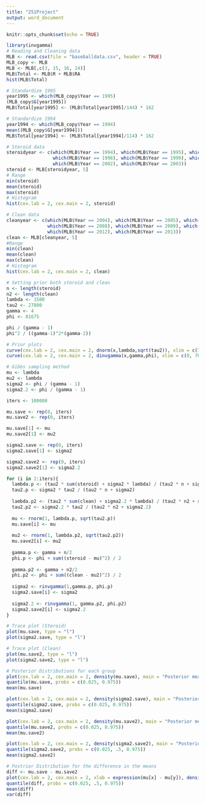 ```yaml
---
title: "251Project"
output: word_document
---
```


```r
knitr::opts_chunk$set(echo = TRUE)
```


```r
library(invgamma)
# Reading and Cleaning data
MLB <- read.csv(file = "baseballdata.csv", header = TRUE)
MLB_copy <- MLB
MLB <- MLB[,c(3, 15, 16, 24)]
MLB$Total <- MLB$R + MLB$RA
hist(MLB$Total)
```

```r
# Standardize 1995
year1995 <- which(MLB_copy$Year == 1995)
(MLB_copy$G[year1995])
MLB$Total[year1995] <- (MLB$Total[year1995]/144) * 162
```

```r
# Standardize 1994
year1994 <- which(MLB_copy$Year == 1994)
mean((MLB_copy$G[year1994]))
MLB$Total[year1994] <- (MLB$Total[year1994]/114) * 162
```

```r
# Steroid data
steroidyear <- c(which(MLB$Year == 1994), which(MLB$Year == 1995), which(MLB$Year == 1996), which(MLB$Year == 1997), 
                 which(MLB$Year == 1998), which(MLB$Year == 1999), which(MLB$Year == 2000), which(MLB$Year == 2001),
                 which(MLB$Year == 2002), which(MLB$Year == 2003))
steroid <- MLB[steroidyear, 5]
# Range
min(steroid)
mean(steroid)
max(steroid)
# Histogram
hist(cex.lab = 2, cex.main = 2, steroid)
```

```r
# Clean data
cleanyear <- c(which(MLB$Year == 2004), which(MLB$Year == 2005), which(MLB$Year == 2006), which(MLB$Year == 2007), 
               which(MLB$Year == 2008), which(MLB$Year == 2009), which(MLB$Year == 2010), which(MLB$Year == 2011),
               which(MLB$Year == 2012), which(MLB$Year == 2013))
clean <- MLB[cleanyear, 5]
#Range
min(clean)
mean(clean)
max(clean)
# Histogram
hist(cex.lab = 2, cex.main = 2, clean)
```

```r
# Setting prior both steroid and clean
n <- length(steroid)
n2 <- length(clean)
lambda <- 1500
tau2 <- 27000
gamma <- 4
phi <- 81675

phi / (gamma - 1)
phi^2 / ((gamma-1)^2*(gamma-2))

# Prior plots
curve(cex.lab = 2, cex.main = 2, dnorm(x,lambda,sqrt(tau2)), xlim = c(750, 2350), xlab = expression(lambda), main = "Prior mean", ylab = "density")
curve(cex.lab = 2, cex.main = 2, dinvgamma(x,gamma,phi), xlim = c(0, 70000), xlab = expression(sigma^2), main = "Prior Variance", ylab = "density")
```

```r
# Gibbs sampling method
mu <- lambda
mu2 <- lambda
sigma2 <- phi / (gamma - 1)
sigma2.2 <- phi / (gamma - 1)

iters <- 100000

mu.save <- rep(0, iters)
mu.save2 <- rep(0, iters)

mu.save[1] <- mu
mu.save2[1] <- mu2

sigma2.save <- rep(0, iters)
sigma2.save[1] <- sigma2

sigma2.save2 <- rep(0, iters)
sigma2.save2[1] <- sigma2.2

for (i in 2:iters){
  lambda.p <- (tau2 * sum(steroid) + sigma2 * lambda) / (tau2 * n + sigma2)
  tau2.p <- sigma2 * tau2 / (tau2 * n + sigma2)
  
  lambda.p2 <- (tau2 * sum(clean) + sigma2.2 * lambda) / (tau2 * n2 + sigma2.2)
  tau2.p2 <- sigma2.2 * tau2 / (tau2 * n2 + sigma2.2)
  
  mu <- rnorm(1, lambda.p, sqrt(tau2.p))
  mu.save[i] <- mu
  
  mu2 <- rnorm(1, lambda.p2, sqrt(tau2.p2))
  mu.save2[i] <- mu2
  
  gamma.p <- gamma + n/2
  phi.p <- phi + sum((steroid - mu)^2) / 2
  
  gamma.p2 <- gamma + n2/2
  phi.p2 <- phi + sum((clean - mu2)^2) / 2
  
  sigma2 <- rinvgamma(1,gamma.p, phi.p)
  sigma2.save[i] <- sigma2
  
  sigma2.2 <- rinvgamma(1, gamma.p2, phi.p2)
  sigma2.save2[i] <- sigma2.2
}

# Trace plot (Steroid)
plot(mu.save, type = "l")
plot(sigma2.save, type = "l")

# Trace plot (Clean)
plot(mu.save2, type = "l")
plot(sigma2.save2, type = "l")
```

```r
# Posterior Distributions for each group
plot(cex.lab = 2, cex.main = 2, density(mu.save), main = "Posterior mean(Steroid)")
quantile(mu.save, probs = c(0.025, 0.975))
mean(mu.save)

plot(cex.lab = 2, cex.main = 2, density(sigma2.save), main = "Posterior variance(Steroid)")
quantile(sigma2.save, probs = c(0.025, 0.975))
mean(sigma2.save)

plot(cex.lab = 2, cex.main = 2, density(mu.save2), main = "Posterior mean(Clean)")
quantile(mu.save2, probs = c(0.025, 0.975))
mean(mu.save2)

plot(cex.lab = 2, cex.main = 2, density(sigma2.save2), main = "Posterior variance(Clean)")
quantile(sigma2.save2, probs = c(0.025, .5, 0.975))
mean(sigma2.save2)

# Postrior Distribution for the difference in the means
diff <- mu.save - mu.save2
plot(cex.lab = 2, cex.main = 2, xlab = expression(mu[x] - mu[y]), density(diff), main = "Post. dist. of the difference in means")
quantile(diff, probs = c(0.025, .5, 0.975))
mean(diff)
var(diff)
```


